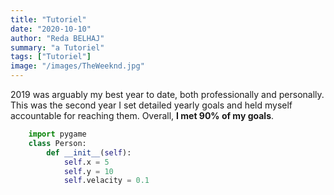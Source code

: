 ```yaml
---
title: "Tutoriel"
date: "2020-10-10"
author: "Reda BELHAJ"
summary: "a Tutoriel"
tags: ["Tutoriel"]
image: "/images/TheWeeknd.jpg"
---
```


2019 was arguably my best year to date, both professionally and personally.
This was the second year I set detailed yearly goals and held myself accountable for reaching them. Overall, **I met 90% of my goals**.

```python
    import pygame
    class Person:
        def __init__(self):
            self.x = 5
            self.y = 10
            self.velacity = 0.1
```